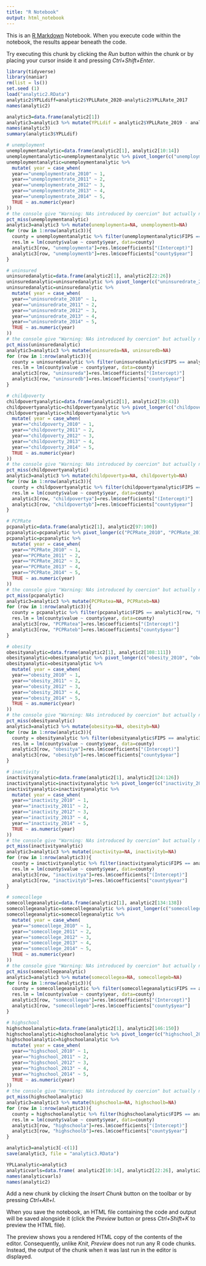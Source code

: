 ```yaml
---
title: "R Notebook"
output: html_notebook
---
```


This is an [R Markdown](http://rmarkdown.rstudio.com) Notebook. When you execute code within the notebook, the results appear beneath the code. 

Try executing this chunk by clicking the *Run* button within the chunk or by placing your cursor inside it and pressing *Ctrl+Shift+Enter*. 

```r
library(tidyverse)
library(naniar)
rm(list = ls())
set.seed (1)
load("analytic2.RData")
analytic2$YPLLdiff=analytic2$YPLLRate_2020-analytic2$YPLLRate_2017
names(analytic2)

analytic3=data.frame(analytic2[1])
analytic3=analytic3 %>% mutate(YPLLdif = analytic2$YPLLRate_2019 - analytic2$YPLLRate_2015)
names(analytic3)
summary(analytic3$YPLLdif)

# unemployment
unemploymentanalytic=data.frame(analytic2[1], analytic2[10:14])
unemploymentanalytic=unemploymentanalytic %>% pivot_longer(c("unemploymentrate_2010", "unemploymentrate_2011", "unemploymentrate_2012", "unemploymentrate_2013", "unemploymentrate_2014"), names_to = "year", values_to = "value")
unemploymentanalytic=unemploymentanalytic %>% 
  mutate( year = case_when(
  year=="unemploymentrate_2010" ~ 1,
  year=="unemploymentrate_2011" ~ 2,
  year=="unemploymentrate_2012" ~ 3,
  year=="unemploymentrate_2013" ~ 4,
  year=="unemploymentrate_2014" ~ 5,
  TRUE ~ as.numeric(year)
))
# the console give "Warning: NAs introduced by coercion" but actually no NA???
pct_miss(unemploymentanalytic)
analytic3=analytic3 %>% mutate(unemploymenta=NA, unemploymentb=NA)
for (row in 1:nrow(analytic3)){
  county = unemploymentanalytic %>% filter(unemploymentanalytic$FIPS == analytic3[row, "FIPS"]) 
  res.lm = lm(county$value ~ county$year, data=county)
  analytic3[row, "unemploymenta"]=res.lm$coefficients["(Intercept)"]
  analytic3[row, "unemploymentb"]=res.lm$coefficients["county$year"]
}

# uninsured
uninsuredanalytic=data.frame(analytic2[1], analytic2[22:26])
uninsuredanalytic=uninsuredanalytic %>% pivot_longer(c("uninsuredrate_2010", "uninsuredrate_2011", "uninsuredrate_2012", "uninsuredrate_2013", "uninsuredrate_2014"), names_to = "year", values_to = "value")
uninsuredanalytic=uninsuredanalytic %>% 
  mutate( year = case_when(
  year=="uninsuredrate_2010" ~ 1,
  year=="uninsuredrate_2011" ~ 2,
  year=="uninsuredrate_2012" ~ 3,
  year=="uninsuredrate_2013" ~ 4,
  year=="uninsuredrate_2014" ~ 5,
  TRUE ~ as.numeric(year)
))
# the console give "Warning: NAs introduced by coercion" but actually no NA???
pct_miss(uninsuredanalytic)
analytic3=analytic3 %>% mutate(uninsureda=NA, uninsuredb=NA)
for (row in 1:nrow(analytic3)){
  county = uninsuredanalytic %>% filter(uninsuredanalytic$FIPS == analytic3[row, "FIPS"]) 
  res.lm = lm(county$value ~ county$year, data=county)
  analytic3[row, "uninsureda"]=res.lm$coefficients["(Intercept)"]
  analytic3[row, "uninsuredb"]=res.lm$coefficients["county$year"]
}

# childpoverty
childpovertyanalytic=data.frame(analytic2[1], analytic2[39:43])
childpovertyanalytic=childpovertyanalytic %>% pivot_longer(c("childpoverty_2010", "childpoverty_2011", "childpoverty_2012", "childpoverty_2013", "childpoverty_2014"), names_to = "year", values_to = "value")
childpovertyanalytic=childpovertyanalytic %>% 
  mutate( year = case_when(
  year=="childpoverty_2010" ~ 1,
  year=="childpoverty_2011" ~ 2,
  year=="childpoverty_2012" ~ 3,
  year=="childpoverty_2013" ~ 4,
  year=="childpoverty_2014" ~ 5,
  TRUE ~ as.numeric(year)
))
# the console give "Warning: NAs introduced by coercion" but actually no NA???
pct_miss(childpovertyanalytic)
analytic3=analytic3 %>% mutate(childpovertya=NA, childpovertyb=NA)
for (row in 1:nrow(analytic3)){
  county = childpovertyanalytic %>% filter(childpovertyanalytic$FIPS == analytic3[row, "FIPS"]) 
  res.lm = lm(county$value ~ county$year, data=county)
  analytic3[row, "childpovertya"]=res.lm$coefficients["(Intercept)"]
  analytic3[row, "childpovertyb"]=res.lm$coefficients["county$year"]
}

# PCPRate
pcpanalytic=data.frame(analytic2[1], analytic2[97:100])
pcpanalytic=pcpanalytic %>% pivot_longer(c("PCPRate_2010", "PCPRate_2011", "PCPRate_2013", "PCPRate_2014"), names_to = "year", values_to = "value")
pcpanalytic=pcpanalytic %>% 
  mutate( year = case_when(
  year=="PCPRate_2010" ~ 1,
  year=="PCPRate_2011" ~ 2,
  year=="PCPRate_2012" ~ 3,
  year=="PCPRate_2013" ~ 4,
  year=="PCPRate_2014" ~ 5,
  TRUE ~ as.numeric(year)
))
# the console give "Warning: NAs introduced by coercion" but actually no NA???
pct_miss(pcpanalytic)
analytic3=analytic3 %>% mutate(PCPRatea=NA, PCPRateb=NA)
for (row in 1:nrow(analytic3)){
  county = pcpanalytic %>% filter(pcpanalytic$FIPS == analytic3[row, "FIPS"]) 
  res.lm = lm(county$value ~ county$year, data=county)
  analytic3[row, "PCPRatea"]=res.lm$coefficients["(Intercept)"]
  analytic3[row, "PCPRateb"]=res.lm$coefficients["county$year"]
}

# obesity
obesityanalytic=data.frame(analytic2[1], analytic2[108:111])
obesityanalytic=obesityanalytic %>% pivot_longer(c("obesity_2010", "obesity_2011", "obesity_2012", "obesity_2014"), names_to = "year", values_to = "value")
obesityanalytic=obesityanalytic %>% 
  mutate( year = case_when(
  year=="obesity_2010" ~ 1,
  year=="obesity_2011" ~ 2,
  year=="obesity_2012" ~ 3,
  year=="obesity_2013" ~ 4,
  year=="obesity_2014" ~ 5,
  TRUE ~ as.numeric(year)
))
# the console give "Warning: NAs introduced by coercion" but actually no NA???
pct_miss(obesityanalytic)
analytic3=analytic3 %>% mutate(obesitya=NA, obesityb=NA)
for (row in 1:nrow(analytic3)){
  county = obesityanalytic %>% filter(obesityanalytic$FIPS == analytic3[row, "FIPS"]) 
  res.lm = lm(county$value ~ county$year, data=county)
  analytic3[row, "obesitya"]=res.lm$coefficients["(Intercept)"]
  analytic3[row, "obesityb"]=res.lm$coefficients["county$year"]
}

# inactivity
inactivityanalytic=data.frame(analytic2[1], analytic2[124:126])
inactivityanalytic=inactivityanalytic %>% pivot_longer(c("inactivity_2011", "inactivity_2012", "inactivity_2014"), names_to = "year", values_to = "value")
inactivityanalytic=inactivityanalytic %>% 
  mutate( year = case_when(
  year=="inactivity_2010" ~ 1,
  year=="inactivity_2011" ~ 2,
  year=="inactivity_2012" ~ 3,
  year=="inactivity_2013" ~ 4,
  year=="inactivity_2014" ~ 5,
  TRUE ~ as.numeric(year)
))
# the console give "Warning: NAs introduced by coercion" but actually no NA???
pct_miss(inactivityanalytic)
analytic3=analytic3 %>% mutate(inactivitya=NA, inactivityb=NA)
for (row in 1:nrow(analytic3)){
  county = inactivityanalytic %>% filter(inactivityanalytic$FIPS == analytic3[row, "FIPS"]) 
  res.lm = lm(county$value ~ county$year, data=county)
  analytic3[row, "inactivitya"]=res.lm$coefficients["(Intercept)"]
  analytic3[row, "inactivityb"]=res.lm$coefficients["county$year"]
}

# somecollege
somecollegeanalytic=data.frame(analytic2[1], analytic2[134:138])
somecollegeanalytic=somecollegeanalytic %>% pivot_longer(c("somecollege_2010", "somecollege_2011", "somecollege_2012", "somecollege_2013", "somecollege_2014"), names_to = "year", values_to = "value")
somecollegeanalytic=somecollegeanalytic %>% 
  mutate( year = case_when(
  year=="somecollege_2010" ~ 1,
  year=="somecollege_2011" ~ 2,
  year=="somecollege_2012" ~ 3,
  year=="somecollege_2013" ~ 4,
  year=="somecollege_2014" ~ 5,
  TRUE ~ as.numeric(year)
))
# the console give "Warning: NAs introduced by coercion" but actually no NA???
pct_miss(somecollegeanalytic)
analytic3=analytic3 %>% mutate(somecollegea=NA, somecollegeb=NA)
for (row in 1:nrow(analytic3)){
  county = somecollegeanalytic %>% filter(somecollegeanalytic$FIPS == analytic3[row, "FIPS"]) 
  res.lm = lm(county$value ~ county$year, data=county)
  analytic3[row, "somecollegea"]=res.lm$coefficients["(Intercept)"]
  analytic3[row, "somecollegeb"]=res.lm$coefficients["county$year"]
}

# highschool
highschoolanalytic=data.frame(analytic2[1], analytic2[146:150])
highschoolanalytic=highschoolanalytic %>% pivot_longer(c("highschool_2010", "highschool_2011", "highschool_2012", "highschool_2013", "highschool_2014"), names_to = "year", values_to = "value")
highschoolanalytic=highschoolanalytic %>% 
  mutate( year = case_when(
  year=="highschool_2010" ~ 1,
  year=="highschool_2011" ~ 2,
  year=="highschool_2012" ~ 3,
  year=="highschool_2013" ~ 4,
  year=="highschool_2014" ~ 5,
  TRUE ~ as.numeric(year)
))
# the console give "Warning: NAs introduced by coercion" but actually no NA???
pct_miss(highschoolanalytic)
analytic3=analytic3 %>% mutate(highschoola=NA, highschoolb=NA)
for (row in 1:nrow(analytic3)){
  county = highschoolanalytic %>% filter(highschoolanalytic$FIPS == analytic3[row, "FIPS"]) 
  res.lm = lm(county$value ~ county$year, data=county)
  analytic3[row, "highschoola"]=res.lm$coefficients["(Intercept)"]
  analytic3[row, "highschoolb"]=res.lm$coefficients["county$year"]
}

analytic3=analytic3[-c(1)]
save(analytic3, file = "analytic3.RData")
```
```r
YPLLanalytic=analytic3
analyticvarls=data.frame( analytic2[10:14], analytic2[22:26], analytic2[39:43], analytic2[54], analytic2[58], analytic2[97:100], analytic2[108:111], analytic2[124:126], analytic2[134:138], analytic2[146:150] )
names(analyticvarls)
names(analytic2)
```


Add a new chunk by clicking the *Insert Chunk* button on the toolbar or by pressing *Ctrl+Alt+I*.

When you save the notebook, an HTML file containing the code and output will be saved alongside it (click the *Preview* button or press *Ctrl+Shift+K* to preview the HTML file).

The preview shows you a rendered HTML copy of the contents of the editor. Consequently, unlike *Knit*, *Preview* does not run any R code chunks. Instead, the output of the chunk when it was last run in the editor is displayed.
